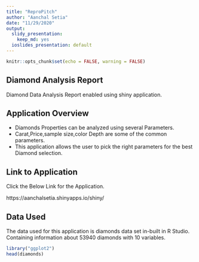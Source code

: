 ```yaml
---
title: "ReproPitch"
author: "Aanchal Setia"
date: "11/29/2020"
output:
  slidy_presentation: 
    keep_md: yes
  ioslides_presentation: default
---
```


```r
knitr::opts_chunk$set(echo = FALSE, warning = FALSE)
```

## Diamond Analysis Report

Diamond Data Analysis Report enabled using shiny application.

## Application Overview

- Diamonds Properties can be analyzed using several Parameters.
- Carat,Price,sample size,color Depth are some of the common parameters.
- This application allows the user to pick the right parameters for the best Diamond selection.


## Link to Application

Click the Below Link for the Application.

https://aanchalsetia.shinyapps.io/shiny/



## Data Used
The data used for this application is diamonds data set in-built in R Studio. Containing information about 53940 diamonds with 10 variables.

```r
library("ggplot2")
head(diamonds)
```